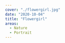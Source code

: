 ---
cover: "./flowergirl.jpg"
date: "2020-10-04"
title: "Flowergirl"
areas:
  - Nature
  - Portrait
---
